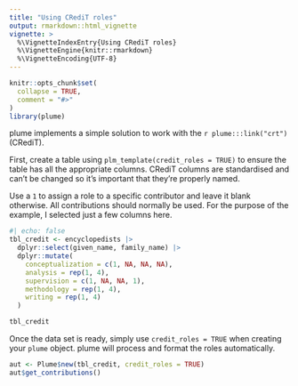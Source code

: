 ```yaml
---
title: "Using CRediT roles"
output: rmarkdown::html_vignette
vignette: >
  %\VignetteIndexEntry{Using CRediT roles}
  %\VignetteEngine{knitr::rmarkdown}
  %\VignetteEncoding{UTF-8}
---
```


```r
knitr::opts_chunk$set(
  collapse = TRUE,
  comment = "#>"
)
library(plume)
```

plume implements a simple solution to work with the `r plume:::link("crt")` (CRediT).

First, create a table using `plm_template(credit_roles = TRUE)` to ensure the table has all the appropriate columns. CRediT columns are standardised and can't be changed so it's important that they're properly named.

Use a `1` to assign a role to a specific contributor and leave it blank otherwise. All contributions should normally be used. For the purpose of the example, I selected just a few columns here.

```r
#| echo: false
tbl_credit <- encyclopedists |> 
  dplyr::select(given_name, family_name) |> 
  dplyr::mutate(
    conceptualization = c(1, NA, NA, NA),
    analysis = rep(1, 4),
    supervision = c(1, NA, NA, 1),
    methodology = rep(1, 4),
    writing = rep(1, 4)
  )

tbl_credit
```

Once the data set is ready, simply use `credit_roles = TRUE` when creating your `plume` object. plume will process and format the roles automatically.

```r
aut <- Plume$new(tbl_credit, credit_roles = TRUE)
aut$get_contributions()
```

